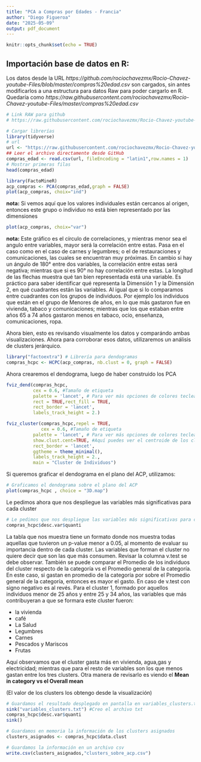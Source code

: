 ```yaml
---
title: "PCA a Compras por Edades - Francia"
author: "Diego Figueroa"
date: "2025-05-09"
output: pdf_document
---
```


```r
knitr::opts_chunk$set(echo = TRUE)
```

## Importación base de datos en R:

Los datos desde la URL *https://github.com/rociochavezmx/Rocio-Chavez-youtube-Files/blob/master/compras%20edad.csv* son cargados, sin antes modificarlos a una estructura para datos Raw para poder cargarlo en R.
Quedaría como *https://raw.githubusercontent.com/rociochavezmx/Rocio-Chavez-youtube-Files/master/compras%20edad.csv*


```r
# Link RAW para github
# https://raw.githubusercontent.com/rociochavezmx/Rocio-Chavez-youtube-Files/master/compras%20edad.csv

# Cargar librerías
library(tidyverse)
# url
url <- "https://raw.githubusercontent.com/rociochavezmx/Rocio-Chavez-youtube-Files/master/compras%20edad.csv"
## Leer el archivo directamente desde GitHub
compras_edad <- read.csv(url, fileEncoding = "latin1",row.names = 1)
# Mostrar primeras filas
head(compras_edad)

```


```r
library(FactoMineR)
acp_compras <- PCA(compras_edad,graph = FALSE)
plot(acp_compras, choix="ind")
```
**nota:** Si vemos aquí que los valores individuales están cercanos al origen, entonces este grupo o individuo no está bien representado por las dimensiones
```r
plot(acp_compras, choix="var")
```

**nota:** Este gráfico es el círculo de correlaciones, y mientras menor sea el angulo entre variables, mayor será la correlación entre estas. Pasa en el caso como en el caso de carnes y legumbres; o el de restauraciones y comunicaciones, las cuales se encuentran muy próximas. En cambio si hay un ángulo de 180° entre dos variables, la correlación entre estas será negativa; mientras que si es 90° no hay correlación entre estas. La longitud de las flechas muestra qué tan bien representada está una variable. Es práctico para saber identificar qué representa la Dimensión 1 y la Dimensión 2, en qué cuadrantes están las variables. Al igual que si lo comparamos entre cuadrantes con los grupos de individuos. Por ejemplo los individuos que están en el grupo de Menores de  años, en lo que más gastaron fue en vivienda, tabaco y comunicaciones; mientras que los que estaban entre  años 65 a 74 años gastaron menos en tabaco, ocio, enseñanza, comunicaciones, ropa.

Ahora bien, esto es revisando visualmente los datos y comparándo ambas visualizaciones. Ahora para corroborar esos datos, utilizaremos un análisis de clusters jerárquico.

```r
library("factoextra") # Librería para dendogramas
compras_hcpc <- HCPC(acp_compras, nb.clust = 0, graph = FALSE)

```

Ahora crearemos el dendograma, luego de haber construido los PCA

```r
fviz_dend(compras_hcpc,
          cex = 0.6, #Tamaño de etiqueta
          palette = 'lancet', # Para ver más opciones de colores tecleat ?ggpubr::ggpar
          rect = TRUE,rect_fill = TRUE,
          rect_border = 'lancet',
          labels_track_height = 2.)

```


```r
fviz_cluster(compras_hcpc,repel = TRUE,
             cex = 0.6, #Tamaño de etiqueta
          palette = 'lancet', # Para ver más opciones de colores tecleat ?ggpubr::ggpar
          show.clust.cent=TRUE, #Aquí puedes ver el centroide de los clusters
          rect_border = 'lancet',
          ggtheme = theme_minimal(),
          labels_track_height = 2.,
          main = "Cluster de Individuos")

```
Si queremos graficar el dendograma en el plano del ACP, utilizamos:
```r
# Graficamos el dendograma sobre el plano del ACP
plot(compras_hcpc , choice = "3D.map")
```
Le pedimos ahora que nos despliegue las variables más significativas para cada cluster

```r
# Le pedimos que nos despliegue las variables más significativas para cada cluster
compras_hcpc$desc.var$quanti

```
La tabla que nos muestra tiene un formato donde nos muestra todas aquellas que tuvieron un p-value menor a 0.05, al momento de evaluar su importancia dentro de cada cluster. Las variables que forman el cluster no quiere decir que son las que más consumen. Revisar la columna v.test se debe observar. También se puede comparar el Promedio de los individuos del cluster respecto de la categoría vs el Promedio general de la categoría. En este caso, si gastan en promedio de la categoría por sobre el Promedio general de la categoría, entonces es mayor el gasto. En caso de v.test con signo negativo es al revés.
Para el cluster 1, formado por aquellos individuos menor de 25 años y entre 25 y 34 años, las variables que más contribuyeran a que se formara este cluster fueron:

  * la vivienda
  * café
  * La Salud
  * Legumbres
  * Carnes
  * Pescados y Mariscos
  * Frutas
  
Aquí observamos que el cluster gasta más en vivienda, agua,gas y electricidad; mientras que para el resto de variables son los que menos gastan entre los tres clusters. Otra manera de revisarlo  es viendo el **Mean in category vs el Overall mean**


(El valor de los clusters los obtengo desde la visualización)


```r

# Guardamos el resultado desplegado en pantalla en variables_clusters.txt
sink("variables_clusters.txt") #Creo el archivo txt
compras_hcpc$desc.var$quanti
sink()

```


```r
# Guardamos en memoria la información de los clusters asignados
clusters_asignados <- compras_hcpc$data.clust

# Guardamos la información en un archivo csv
write.csv(clusters_asignados,"clusters_sobre_acp.csv")

```

